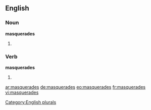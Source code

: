 ==English==

===Noun===
'''masquerades'''

# {{plural of |[[masquerade]]}}

===Verb===
'''masquerades'''

# {{third-person singular of|masquerade}}

[[Category:English plurals]]

[[ar:masquerades]]
[[de:masquerades]]
[[eo:masquerades]]
[[fr:masquerades]]
[[vi:masquerades]]